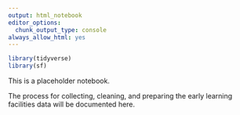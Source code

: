 ```yaml
--- 
output: html_notebook
editor_options: 
  chunk_output_type: console
always_allow_html: yes
---
```


```r
library(tidyverse)
library(sf)
```

This is a placeholder notebook.

The process for collecting, cleaning, and preparing the early learning facilities data will be documented here.